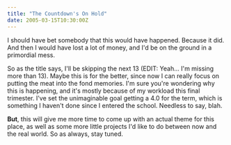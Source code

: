 ```yaml
---
title: "The Countdown's On Hold"
date: 2005-03-15T10:30:00Z
---
```


I should have bet somebody that this would have happened. Because it did. And then I would have lost a lot of money, and I'd be on the ground in a primordial mess.

So as the title says, I'll be skipping the next 13 (EDIT: Yeah... I'm missing more than 13). Maybe this is for the better, since now I can really focus on putting the meat into the fond memories. I'm sure you're wondering why this is happening, and it's mostly because of my workload this final trimester. I've set the unimaginable goal getting a 4.0 for the term, which is something I haven't done since I entered the school. Needless to say, blah.

**But**, this will give me more time to come up with an actual theme for this place, as well as some more little projects I'd like to do between now and the real world. So as always, stay tuned.
